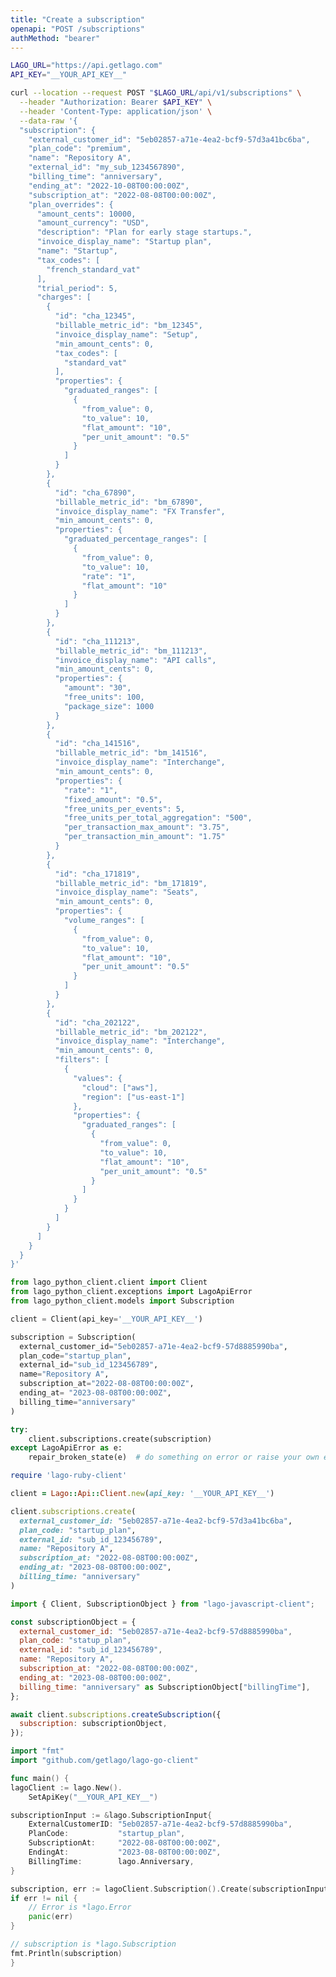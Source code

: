 ```yaml
---
title: "Create a subscription"
openapi: "POST /subscriptions"
authMethod: "bearer"
---
```


<RequestExample>

```bash cURL
LAGO_URL="https://api.getlago.com"
API_KEY="__YOUR_API_KEY__"

curl --location --request POST "$LAGO_URL/api/v1/subscriptions" \
  --header "Authorization: Bearer $API_KEY" \
  --header 'Content-Type: application/json' \
  --data-raw '{
  "subscription": {
    "external_customer_id": "5eb02857-a71e-4ea2-bcf9-57d3a41bc6ba",
    "plan_code": "premium",
    "name": "Repository A",
    "external_id": "my_sub_1234567890",
    "billing_time": "anniversary",
    "ending_at": "2022-10-08T00:00:00Z",
    "subscription_at": "2022-08-08T00:00:00Z",
    "plan_overrides": {
      "amount_cents": 10000,
      "amount_currency": "USD",
      "description": "Plan for early stage startups.",
      "invoice_display_name": "Startup plan",
      "name": "Startup",
      "tax_codes": [
        "french_standard_vat"
      ],
      "trial_period": 5,
      "charges": [
        {
          "id": "cha_12345",
          "billable_metric_id": "bm_12345",
          "invoice_display_name": "Setup",
          "min_amount_cents": 0,
          "tax_codes": [
            "standard_vat"
          ],
          "properties": {
            "graduated_ranges": [
              {
                "from_value": 0,
                "to_value": 10,
                "flat_amount": "10",
                "per_unit_amount": "0.5"
              }
            ]
          }
        },
        {
          "id": "cha_67890",
          "billable_metric_id": "bm_67890",
          "invoice_display_name": "FX Transfer",
          "min_amount_cents": 0,
          "properties": {
            "graduated_percentage_ranges": [
              {
                "from_value": 0,
                "to_value": 10,
                "rate": "1",
                "flat_amount": "10"
              }
            ]
          }
        },
        {
          "id": "cha_111213",
          "billable_metric_id": "bm_111213",
          "invoice_display_name": "API calls",
          "min_amount_cents": 0,
          "properties": {
            "amount": "30",
            "free_units": 100,
            "package_size": 1000
          }
        },
        {
          "id": "cha_141516",
          "billable_metric_id": "bm_141516",
          "invoice_display_name": "Interchange",
          "min_amount_cents": 0,
          "properties": {
            "rate": "1",
            "fixed_amount": "0.5",
            "free_units_per_events": 5,
            "free_units_per_total_aggregation": "500",
            "per_transaction_max_amount": "3.75",
            "per_transaction_min_amount": "1.75"
          }
        },
        {
          "id": "cha_171819",
          "billable_metric_id": "bm_171819",
          "invoice_display_name": "Seats",
          "min_amount_cents": 0,
          "properties": {
            "volume_ranges": [
              {
                "from_value": 0,
                "to_value": 10,
                "flat_amount": "10",
                "per_unit_amount": "0.5"
              }
            ]
          }
        },
        {
          "id": "cha_202122",
          "billable_metric_id": "bm_202122",
          "invoice_display_name": "Interchange",
          "min_amount_cents": 0,
          "filters": [
            {
              "values": {
                "cloud": ["aws"],
                "region": ["us-east-1"]
              },
              "properties": {
                "graduated_ranges": [
                  {
                    "from_value": 0,
                    "to_value": 10,
                    "flat_amount": "10",
                    "per_unit_amount": "0.5"
                  }
                ]
              }
            }
          ]
        }
      ]
    }
  }
}'
```

```python Python
from lago_python_client.client import Client
from lago_python_client.exceptions import LagoApiError
from lago_python_client.models import Subscription

client = Client(api_key='__YOUR_API_KEY__')

subscription = Subscription(
  external_customer_id="5eb02857-a71e-4ea2-bcf9-57d8885990ba",
  plan_code="startup_plan",
  external_id="sub_id_123456789",
  name="Repository A",
  subscription_at="2022-08-08T00:00:00Z",
  ending_at= "2023-08-08T00:00:00Z",
  billing_time="anniversary"
)

try:
    client.subscriptions.create(subscription)
except LagoApiError as e:
    repair_broken_state(e)  # do something on error or raise your own exception
```

```ruby Ruby
require 'lago-ruby-client'

client = Lago::Api::Client.new(api_key: '__YOUR_API_KEY__')

client.subscriptions.create(
  external_customer_id: "5eb02857-a71e-4ea2-bcf9-57d3a41bc6ba",
  plan_code: "startup_plan",
  external_id: "sub_id_123456789",
  name: "Repository A",
  subscription_at: "2022-08-08T00:00:00Z",
  ending_at: "2023-08-08T00:00:00Z",
  billing_time: "anniversary"
)
```

```js Javascript
import { Client, SubscriptionObject } from "lago-javascript-client";

const subscriptionObject = {
  external_customer_id: "5eb02857-a71e-4ea2-bcf9-57d8885990ba",
  plan_code: "statup_plan",
  external_id: "sub_id_123456789",
  name: "Repository A",
  subscription_at: "2022-08-08T00:00:00Z",
  ending_at: "2023-08-08T00:00:00Z",
  billing_time: "anniversary" as SubscriptionObject["billingTime"],
};

await client.subscriptions.createSubscription({
  subscription: subscriptionObject,
});
```

```go Go
import "fmt"
import "github.com/getlago/lago-go-client"

func main() {
lagoClient := lago.New().
    SetApiKey("__YOUR_API_KEY__")

subscriptionInput := &lago.SubscriptionInput{
    ExternalCustomerID: "5eb02857-a71e-4ea2-bcf9-57d8885990ba",
    PlanCode:           "startup_plan",
    SubscriptionAt:     "2022-08-08T00:00:00Z",
    EndingAt:           "2023-08-08T00:00:00Z",
    BillingTime:        lago.Anniversary,
}

subscription, err := lagoClient.Subscription().Create(subscriptionInput)
if err != nil {
    // Error is *lago.Error
    panic(err)
}

// subscription is *lago.Subscription
fmt.Println(subscription)
}
```

</RequestExample>
